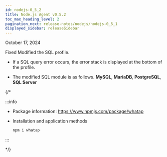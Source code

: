 ```yaml
---
id: nodejs-0_5_2
title: Node.js Agent v0.5.2
toc_max_heading_level: 2
pagination_next: release-notes/nodejs/nodejs-0_5_1
displayed_sidebar: releaseSidebar
---
```


October 17, 2024

<Status priority='0'>Fixed</Status> Modified the SQL profile.

- If a SQL query error occurs, the error stack is displayed at the bottom of the profile.

- The modified SQL module is as follows. **MySQL**, **MariaDB**, **PostgreSQL**, **SQL Server**

{/* 

:::info

- Package information: https://www.npmjs.com/package/whatap

- Installation and application methods

  ```bash
  npm i whatap
  ```

:::

*/}


<DownloadNode ver="0.5.2" />

